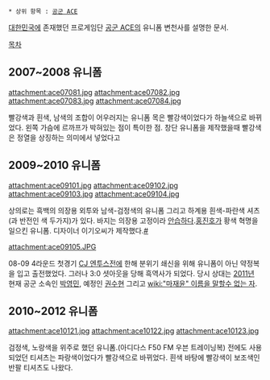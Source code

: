  * 상위 항목 : [[공군 ACE]]

[[대한민국]]에 존재했던 프로게임단 [[공군 ACE]]의 유니폼 변천사를 설명한 문서. 

[[목차]]

== 2007~2008 유니폼 ==
attachment:ace07081.jpg
attachment:ace07082.jpg
attachment:ace07083.jpg
attachment:ace07084.jpg

빨강색과 흰색, 남색의 조합이 어우러지는 유니폼 목은 빨강색이었다가 하늘색으로 바뀌었다. 왼쪽 가슴에 르까프가 박혀있는 점이 특이한 점. 창단 유니폼을 제작했을때 빨강색은 정열을 상징하는 의미에서 넣었다고

== 2009~2010 유니폼 ==
attachment:ace09101.jpg
attachment:ace09102.jpg
attachment:ace09103.jpg
attachment:ace09104.jpg

상의로는 흑백의 의장용 외투와 남색-검정색의 유니폼 그리고 하계용 흰색-파란색 셔츠(과 반전인 색 두가지)가 있다. 바지는 의장용 고정이라 [[안습]]하다.[[홍진호]]가 황색 혁명을 일으킨 유니폼. 디자이너 이기오씨가 제작했다.[http://article.joinsmsn.com/news/article/article.asp?ctg=15&Total_ID=3611520 #]

attachment:ace09105.JPG

08-09 4라운드 첫경기 [[CJ 엔투스]]전에 한해 분위기 쇄신을 위해 유니폼이 아닌 약정복을 입고 출전했었다. 그러나 3:0 셧아웃을 당해 흑역사가 되었다. 당시 상대는 [[2011년]] 현재 공군 소속인 [[박영민]], 예정인 [[권수현]] 그리고 [[wiki:"마재윤" 이름을 말할수 없는 자]].

== 2010~2012 유니폼 ==

attachment:ace10121.jpg
attachment:ace10122.jpg
attachment:ace10123.jpg

검정색, 노랑색을 위주로 했던 유니폼.(아디다스 F50 FM 우븐 트레이닝복) 전에도 사용되었던 티셔츠는 파랑색이었다가 빨강색으로 바뀌었다. 흰색 바탕에 빨강색이 보조색인 반팔 티셔츠도 나왔다.
